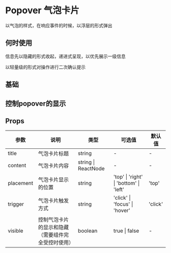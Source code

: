 # Popover 气泡卡片

以气泡的样式，在响应事件的时候，以浮层的形式弹出

## 何时使用

信息先以隐藏的形式收起，递进式呈现，以优先展示一级信息

以轻量级的形式对操作进行二次确认提示

## 基础


<DemoBase /> 

## 控制popover的显示


<DemoMix /> 

## Props

| 参数      | 说明                                               | 类型                | 可选值                                 | 默认值  |
| --------- | -------------------------------------------------- | ------------------- | -------------------------------------- | ------- |
| title     | 气泡卡片标题                                       | string              | -                                      | -       |
| content   | 气泡卡片内容                                       | string \| ReactNode | -                                      | -       |
| placement | 气泡卡片显示的位置                                 | string              | 'top' \| 'right' \| 'bottom' \| 'left' | 'top'   |
| trigger   | 气泡卡片触发方式                                   | string              | 'click' \| 'focus' \| 'hover'          | 'click' |
| visible   | 控制气泡卡片的显示和隐藏（需要组件完全受控时使用） | boolean             | true \| false                          | -       |
